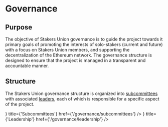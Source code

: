 
# Governance

## Purpose

The objective of Stakers Union governance is to guide the project towards it primary goals of promoting the interests of solo-stakers (current and future) with a focus on Stakers Union members, and supporting the decentralization of the Ethereum network. The governance structure is designed to ensure that the project is managed in a transparent and accountable manner.

## Structure

The Stakers Union governance structure is organized into [subcommittees](/governance/subcommittees) with associated [leaders](/governance/leadership), each of which is responsible for a specific aspect of the project.

<Cards>
  <Card
    icon={<FontAwesomeIcon icon={faSitemap} />}
    title={'Subcommittees'}
    href={'/governance/subcommittees'}
  />
  <Card
    icon={<FontAwesomeIcon icon={faUserTie} />}
    title={'Leadership'}
    href={'/governance/leadership'}
  />
</Cards>
